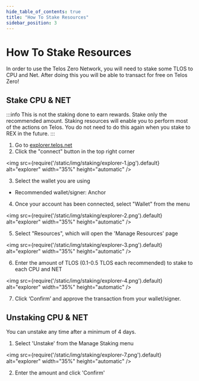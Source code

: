 ---
hide_table_of_contents: true
title: "How To Stake Resources"
sidebar_position: 3
---

# How To Stake Resources

In order to use the Telos Zero Network, you will need to stake some TLOS to CPU and Net. After doing this you will be able to transact for free on Telos Zero!

## Stake CPU & NET

:::info
This is not the staking done to earn rewards. Stake only the recommended amount. Staking resources will enable you to perform most of the actions on Telos. You do not need to do this again when you stake to REX in the future.
:::

1. Go to [explorer.telos.net](https://explorer.telos.net/)
2. Click the "connect" button in the top right corner

<img
    src={require('/static/img/staking/explorer-1.jpg').default}
    alt="explorer"
    width="35%"
    height="automatic"
/>

3. Select the wallet you are using 

- Recommended wallet/signer: Anchor

4. Once your account has been connected, select "Wallet" from the menu

<img
    src={require('/static/img/staking/explorer-2.png').default}
    alt="explorer"
    width="35%"
    height="automatic"
/>

5. Select "Resources", which will open the 'Manage Resources' page

<img
    src={require('/static/img/staking/explorer-3.png').default}
    alt="explorer"
    width="35%"
    height="automatic"
/>

6. Enter the amount of TLOS (0.1-0.5 TLOS each recommended) to stake to each CPU and NET

<img
    src={require('/static/img/staking/explorer-4.png').default}
    alt="explorer"
    width="35%"
    height="automatic"
/>

7. Click ‘Confirm’ and approve the transaction from your wallet/signer.

## Unstaking CPU & NET

You can unstake any time after a minimum of 4 days.

1. Select 'Unstake' from the Manage Staking menu

<img
    src={require('/static/img/staking/explorer-7.png').default}
    alt="explorer"
    width="35%"
    height="automatic"
/>

2. Enter the amount and click 'Confirm'